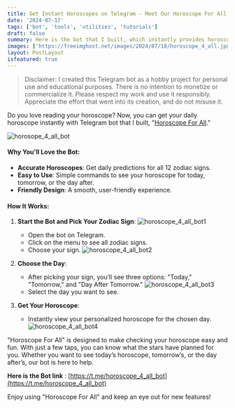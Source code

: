 ```yaml
---
title: Get Instant Horoscopes on Telegram - Meet Our Horoscope For All Bot
date: '2024-07-17'
tags: ['bot', 'tools', 'utilities', 'tutorials']
draft: false
summary: Here is the bot that I built, which instantly provides horoscopes for all 12 zodiac signs. With "Horoscope For All" on Telegram, you can easily check your daily, tomorrow's, or the day after's horoscope with just a few clicks.
images: ['https://freeimghost.net/images/2024/07/18/horoscope_4_all.jpg']
layout: PostLayout
isfeatured: true
---
```


> Disclaimer: I created this Telegram bot as a hobby project for personal use and educational purposes. There is no intention to monetize or commercialize it. Please respect my work and use it responsibly. Appreciate the effort that went into its creation, and do not misuse it.

Do you love reading your horoscope? Now, you can get your daily horoscope instantly with Telegram bot that I built, "[Horoscope For All](https://t.me/horoscope_4_all_bot)."

![horosope_4_all_bot](https://freeimghost.net/images/2024/07/18/horoscope_4_all.jpg)

#### Why You'll Love the Bot:

- **Accurate Horoscopes**: Get daily predictions for all 12 zodiac signs.
- **Easy to Use**: Simple commands to see your horoscope for today, tomorrow, or the day after.
- **Friendly Design**: A smooth, user-friendly experience.

#### How It Works:

1.  **Start the Bot and Pick Your Zodiac Sign**:
    ![horoscope_4_all_bot1](https://freeimghost.net/images/2024/07/18/horoscope_4_all_bot1.png)

    - Open the bot on Telegram.
    - Click on the menu to see all zodiac signs.
    - Choose your sign.
      ![horoscope_4_all_bot2](https://freeimghost.net/images/2024/07/18/horoscope_4_all_bot2.png)

2.  **Choose the Day**:

    - After picking your sign, you’ll see three options: "Today," "Tomorrow," and "Day After Tomorrow."
      ![horoscope_4_all_bot3](https://freeimghost.net/images/2024/07/18/horoscope_4_all_bot3.png)
    - Select the day you want to see.

3.  **Get Your Horoscope**:

    - Instantly view your personalized horoscope for the chosen day.
      ![horoscope_4_all_bot4](https://freeimghost.net/images/2024/07/18/horoscope_4_all_bot4.png)

"Horoscope For All" is designed to make checking your horoscope easy and fun. With just a few taps, you can know what the stars have planned for you. Whether you want to see today’s horoscope, tomorrow’s, or the day after’s, our bot is here to help.

**Here is the Bot link** : [https://t.me/horoscope_4_all_bot](https://t.me/horoscope_4_all_bot)

Enjoy using "Horoscope For All" and keep an eye out for new features!
